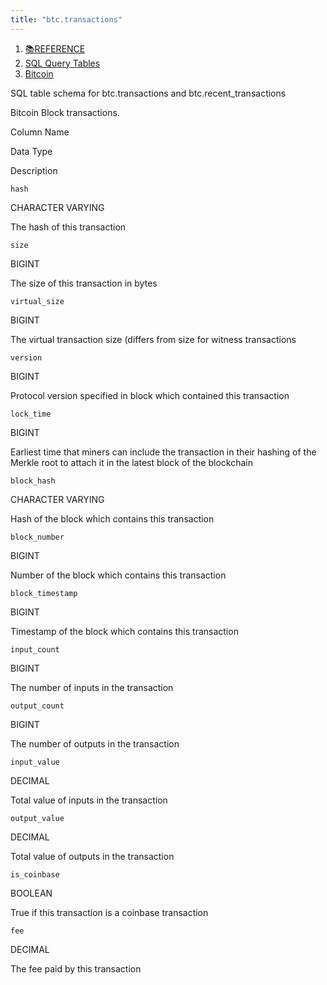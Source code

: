 ```yaml
---
title: "btc.transactions"
---
```


1. [📚REFERENCE](/reference)
2. [SQL Query Tables](/reference/sql-query-tables)
3. [Bitcoin](/reference/sql-query-tables/bitcoin)

SQL table schema for btc.transactions and btc.recent\_transactions

Bitcoin Block transactions.

Column Name

Data Type

Description

`hash`

CHARACTER VARYING

The hash of this transaction

`size`

BIGINT

The size of this transaction in bytes

`virtual_size`

BIGINT

The virtual transaction size (differs from size for witness transactions

`version`

BIGINT

Protocol version specified in block which contained this transaction

`lock_time`

BIGINT

Earliest time that miners can include the transaction in their hashing of the Merkle root to attach it in the latest block of the blockchain

`block_hash`

CHARACTER VARYING

Hash of the block which contains this transaction

`block_number`

BIGINT

Number of the block which contains this transaction

`block_timestamp`

BIGINT

Timestamp of the block which contains this transaction

`input_count`

BIGINT

The number of inputs in the transaction

`output_count`

BIGINT

The number of outputs in the transaction

`input_value`

DECIMAL

Total value of inputs in the transaction

`output_value`

DECIMAL

Total value of outputs in the transaction

`is_coinbase`

BOOLEAN

True if this transaction is a coinbase transaction

`fee`

DECIMAL

The fee paid by this transaction
